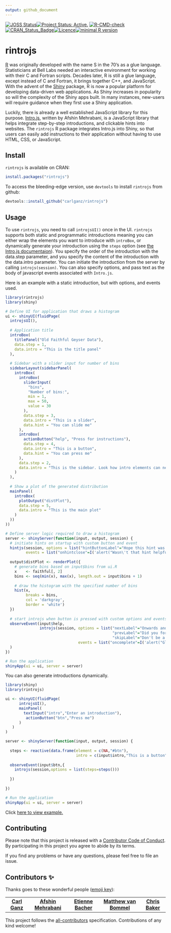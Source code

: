 ```yaml
---
output: github_document
---
```



[![JOSS Status](https://joss.theoj.org/papers/10.21105/joss.00063/status.svg)](https://dx.doi.org/10.21105/joss.00063)[![Project Status: Active.](https://www.repostatus.org/badges/latest/active.svg)](https://www.repostatus.org/#active) [![R-CMD-check](https://github.com/carlganz/rintrojs/workflows/R-CMD-check/badge.svg)](https://github.com/carlganz/rintrojs/actions)[![CRAN_Status_Badge](http://www.r-pkg.org/badges/version/rintrojs)](https://cran.r-project.org/package=rintrojs)[![Licence](https://img.shields.io/badge/licence-AGPL--3-blue.svg)](https://www.gnu.org/licenses/agpl-3.0.en.html)[![minimal R version](https://img.shields.io/badge/R%3E%3D-3.0.0-6666ff.svg)](https://cran.r-project.org/)

rintrojs
========

[R](https://www.r-project.org/) was originally developed with the name S in the 70's as a glue language. Statisticians at Bell Labs needed an interactive environment for working with their C and Fortran scripts. Decades later, R is still a glue language, except instead of C and Fortran, it brings together C++, and JavaScript. With the advent of the [Shiny](https://shiny.rstudio.com/) package, R is now a popular platform for developing data-driven web applications. As Shiny increases in popularity so will the complexity of the Shiny apps built. In many instances, new-users will require guidance when they first use a Shiny application.

Luckily, there is already a well established JavaScript library for this purpose. [Intro.js](https://introjs.com/), written by Afshin Mehrabani, is a JavaScript library that helps integrate step-by-step introductions, and clickable hints into websites. The `rintrojs` R package integrates Intro.js into Shiny, so that users can easily add instructions to their application without having to use HTML, CSS, or JavaScript.

Install
-------

`rintrojs` is available on CRAN:

```r
install.packages("rintrojs")
```

To access the bleeding-edge version, use `devtools` to install `rintrojs` from github:

```r
devtools::install_github("carlganz/rintrojs")
```

Usage
-----

To use `rintrojs`, you need to call `introjsUI()` once in the UI. `rintrojs` supports both static and programmatic introductions meaning you can either wrap the elements you want to introduce with `introBox`, or dynamically generate your introduction using the `steps` option (see [the Intro.js documentaion](https://github.com/usablica/intro.js/wiki/Documentation)). You specify the order of the introduction with the data.step parameter, and you specify the content of the introduction with the data.intro parameter. You can initiate the introduction from the server by calling `introjs(session)`. You can also specify options, and pass text as the body of javascript events associated with `Intro.js`.

Here is an example with a static introduction, but with options, and events used. 

``` r
library(rintrojs)
library(shiny)

# Define UI for application that draws a histogram
ui <- shinyUI(fluidPage(
  introjsUI(),
  
  # Application title
  introBox(
    titlePanel("Old Faithful Geyser Data"),
    data.step = 1,
    data.intro = "This is the title panel"
  ),
  
  # Sidebar with a slider input for number of bins
  sidebarLayout(sidebarPanel(
    introBox(
      introBox(
        sliderInput(
          "bins",
          "Number of bins:",
          min = 1,
          max = 50,
          value = 30
        ),
        data.step = 3,
        data.intro = "This is a slider",
        data.hint = "You can slide me"
      ),
      introBox(
        actionButton("help", "Press for instructions"),
        data.step = 4,
        data.intro = "This is a button",
        data.hint = "You can press me"
      ),
      data.step = 2,
      data.intro = "This is the sidebar. Look how intro elements can nest"
    )
  ),
  
  # Show a plot of the generated distribution
  mainPanel(
    introBox(
      plotOutput("distPlot"),
      data.step = 5,
      data.intro = "This is the main plot"
    )
  ))
))

# Define server logic required to draw a histogram
server <- shinyServer(function(input, output, session) {
  # initiate hints on startup with custom button and event
  hintjs(session, options = list("hintButtonLabel"="Hope this hint was helpful"),
         events = list("onhintclose"=I('alert("Wasn\'t that hint helpful")')))
  
  output$distPlot <- renderPlot({
    # generate bins based on input$bins from ui.R
    x    <- faithful[, 2]
    bins <- seq(min(x), max(x), length.out = input$bins + 1)
    
    # draw the histogram with the specified number of bins
    hist(x,
         breaks = bins,
         col = 'darkgray',
         border = 'white')
  })
  
  # start introjs when button is pressed with custom options and events
  observeEvent(input$help,
               introjs(session, options = list("nextLabel"="Onwards and Upwards",
                                               "prevLabel"="Did you forget something?",
                                               "skipLabel"="Don't be a quitter"),
                                events = list("oncomplete"=I('alert("Glad that is over")')))
  )
})

# Run the application
shinyApp(ui = ui, server = server)
```

You can also generate introductions dynamically.

``` r
library(shiny)
library(rintrojs)

ui <- shinyUI(fluidPage(
      introjsUI(),
      mainPanel(
        textInput("intro","Enter an introduction"),
         actionButton("btn","Press me")
      )
   )
)

server <- shinyServer(function(input, output, session) {
   
  steps <- reactive(data.frame(element = c(NA,"#btn"),
                               intro = c(input$intro,"This is a button")))
  
  observeEvent(input$btn,{
    introjs(session,options = list(steps=steps()))
    
  })
  
})

# Run the application 
shinyApp(ui = ui, server = server)
```

Click [here to view example.](https://carlganz.shinyapps.io/rintrojsexample/)

Contributing
------------

Please note that this project is released with a [Contributor Code of Conduct](https://github.com/carlganz/rintrojs/blob/master/CONDUCT.md). By participating in this project you agree to abide by its terms.

If you find any problems or have any questions, please feel free to file an issue. 

## Contributors ✨

Thanks goes to these wonderful people ([emoji key](https://allcontributors.org/docs/en/emoji-key)):

<!-- ALL-CONTRIBUTORS-LIST:START - Do not remove or modify this section -->
<!-- prettier-ignore-start -->
<!-- markdownlint-disable -->
<table>
  <tr>
    <td align="center"><a href="https://www.ribbitev.com"><b>Carl Ganz</b></a><br /></td>
    <td align="center"><a href="https://github.com/afshinm"><b>Afshin Mehrabani</b></a><br /></td>
    <td align="center"><a href="https://github.com/etiennebacher"><b>Etienne Bacher</b></a><br /></td>
    <td align="center"><a href="https://github.com/mvanbommel"><b>Matthew van Bommel</b></a><br /></td>
    <td align="center"><a href="https://github.com/crew102"><b> Chris Baker</b></a><br /></td>
  </tr>
</table>

<!-- markdownlint-restore -->
<!-- prettier-ignore-end -->

<!-- ALL-CONTRIBUTORS-LIST:END -->

This project follows the [all-contributors](https://github.com/all-contributors/all-contributors) specification. Contributions of any kind welcome!

